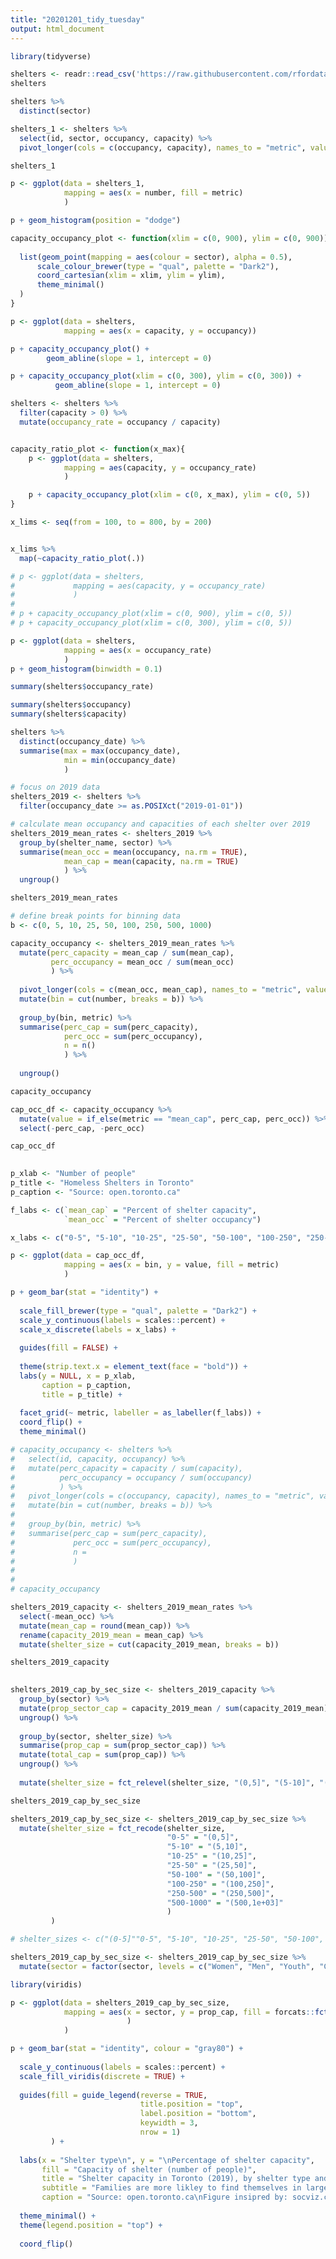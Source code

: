 ```yaml
---
title: "20201201_tidy_tuesday"
output: html_document
---
```


```r
library(tidyverse)
```


```r
shelters <- readr::read_csv('https://raw.githubusercontent.com/rfordatascience/tidytuesday/master/data/2020/2020-12-01/shelters.csv')
shelters
```

```r
shelters %>% 
  distinct(sector)
```
```r
shelters_1 <- shelters %>% 
  select(id, sector, occupancy, capacity) %>%
  pivot_longer(cols = c(occupancy, capacity), names_to = "metric", values_to = "number")

shelters_1

```
```r
p <- ggplot(data = shelters_1,
            mapping = aes(x = number, fill = metric)
            )

p + geom_histogram(position = "dodge")
```

```r

capacity_occupancy_plot <- function(xlim = c(0, 900), ylim = c(0, 900)) {
  
  list(geom_point(mapping = aes(colour = sector), alpha = 0.5),
      scale_colour_brewer(type = "qual", palette = "Dark2"),
      coord_cartesian(xlim = xlim, ylim = ylim),
      theme_minimal()
  )  
}

p <- ggplot(data = shelters,
            mapping = aes(x = capacity, y = occupancy))

p + capacity_occupancy_plot() +
        geom_abline(slope = 1, intercept = 0)

p + capacity_occupancy_plot(xlim = c(0, 300), ylim = c(0, 300)) +
          geom_abline(slope = 1, intercept = 0)

```

```r
shelters <- shelters %>% 
  filter(capacity > 0) %>% 
  mutate(occupancy_rate = occupancy / capacity)


capacity_ratio_plot <- function(x_max){
    p <- ggplot(data = shelters,
            mapping = aes(capacity, y = occupancy_rate)
            )

    p + capacity_occupancy_plot(xlim = c(0, x_max), ylim = c(0, 5))
}

x_lims <- seq(from = 100, to = 800, by = 200)


x_lims %>% 
  map(~capacity_ratio_plot(.))

# p <- ggplot(data = shelters,
#             mapping = aes(capacity, y = occupancy_rate)
#             )
# 
# p + capacity_occupancy_plot(xlim = c(0, 900), ylim = c(0, 5))
# p + capacity_occupancy_plot(xlim = c(0, 300), ylim = c(0, 5))
```

```r
p <- ggplot(data = shelters,
            mapping = aes(x = occupancy_rate)
            )
p + geom_histogram(binwidth = 0.1)
```

```r
summary(shelters$occupancy_rate)
```
```r
summary(shelters$occupancy)
summary(shelters$capacity)
```
```r
shelters %>% 
  distinct(occupancy_date) %>% 
  summarise(max = max(occupancy_date),
            min = min(occupancy_date)
            )
```


```r

# focus on 2019 data
shelters_2019 <- shelters %>% 
  filter(occupancy_date >= as.POSIXct("2019-01-01"))

# calculate mean occupancy and capacities of each shelter over 2019
shelters_2019_mean_rates <- shelters_2019 %>% 
  group_by(shelter_name, sector) %>% 
  summarise(mean_occ = mean(occupancy, na.rm = TRUE),
            mean_cap = mean(capacity, na.rm = TRUE)
            ) %>% 
  ungroup()

shelters_2019_mean_rates

```

```r
# define break points for binning data
b <- c(0, 5, 10, 25, 50, 100, 250, 500, 1000)

capacity_occupancy <- shelters_2019_mean_rates %>% 
  mutate(perc_capacity = mean_cap / sum(mean_cap),
         perc_occupancy = mean_occ / sum(mean_occ)
         ) %>% 
  
  pivot_longer(cols = c(mean_occ, mean_cap), names_to = "metric", values_to = "number") %>% 
  mutate(bin = cut(number, breaks = b)) %>% 
  
  group_by(bin, metric) %>%
  summarise(perc_cap = sum(perc_capacity),
            perc_occ = sum(perc_occupancy),
            n = n()
            ) %>% 
  
  ungroup()

capacity_occupancy

```
```r
cap_occ_df <- capacity_occupancy %>% 
  mutate(value = if_else(metric == "mean_cap", perc_cap, perc_occ)) %>% 
  select(-perc_cap, -perc_occ)

cap_occ_df
  
```
```r
p_xlab <- "Number of people"
p_title <- "Homeless Shelters in Toronto"
p_caption <- "Source: open.toronto.ca"

f_labs <- c(`mean_cap` = "Percent of shelter capacity",
            `mean_occ` = "Percent of shelter occupancy")

x_labs <- c("0-5", "5-10", "10-25", "25-50", "50-100", "100-250", "250-500", "500-1000")

p <- ggplot(data = cap_occ_df, 
            mapping = aes(x = bin, y = value, fill = metric)
            )

p + geom_bar(stat = "identity") +
  
  scale_fill_brewer(type = "qual", palette = "Dark2") +
  scale_y_continuous(labels = scales::percent) +
  scale_x_discrete(labels = x_labs) +
  
  guides(fill = FALSE) +
  
  theme(strip.text.x = element_text(face = "bold")) +
  labs(y = NULL, x = p_xlab,
       caption = p_caption,
       title = p_title) +
  
  facet_grid(~ metric, labeller = as_labeller(f_labs)) +
  coord_flip() +
  theme_minimal()
```


```r
  
# capacity_occupancy <- shelters %>% 
#   select(id, capacity, occupancy) %>% 
#   mutate(perc_capacity = capacity / sum(capacity),
#          perc_occupancy = occupancy / sum(occupancy)
#          ) %>% 
#   pivot_longer(cols = c(occupancy, capacity), names_to = "metric", values_to = "number") %>% 
#   mutate(bin = cut(number, breaks = b)) %>% 
#   
#   group_by(bin, metric) %>%
#   summarise(perc_cap = sum(perc_capacity),
#             perc_occ = sum(perc_occupancy),
#             n =
#             )
#   
# 
# capacity_occupancy
```

```r
shelters_2019_capacity <- shelters_2019_mean_rates %>%
  select(-mean_occ) %>% 
  mutate(mean_cap = round(mean_cap)) %>% 
  rename(capacity_2019_mean = mean_cap) %>% 
  mutate(shelter_size = cut(capacity_2019_mean, breaks = b))

shelters_2019_capacity
  
```
```r
shelters_2019_cap_by_sec_size <- shelters_2019_capacity %>% 
  group_by(sector) %>% 
  mutate(prop_sector_cap = capacity_2019_mean / sum(capacity_2019_mean)) %>% 
  ungroup() %>% 
  
  group_by(sector, shelter_size) %>% 
  summarise(prop_cap = sum(prop_sector_cap)) %>% 
  mutate(total_cap = sum(prop_cap)) %>% 
  ungroup() %>% 
  
  mutate(shelter_size = fct_relevel(shelter_size, "(0,5]", "(5-10]", "(10-25]", "(25-50]", "(50-100]", "(100-250]", "(250-500]", "(500-1000]"))

shelters_2019_cap_by_sec_size 

```

```r
shelters_2019_cap_by_sec_size <- shelters_2019_cap_by_sec_size %>% 
  mutate(shelter_size = fct_recode(shelter_size, 
                                   "0-5" = "(0,5]",
                                   "5-10" = "(5,10]",
                                   "10-25" = "(10,25]",
                                   "25-50" = "(25,50]",
                                   "50-100" = "(50,100]",
                                   "100-250" = "(100,250]",
                                   "250-500" = "(250,500]",
                                   "500-1000" = "(500,1e+03]"
                                   )
         )

# shelter_sizes <- c("(0-5]""0-5", "5-10", "10-25", "25-50", "50-100", "100-250", "250-500", "500-1000")
```


```r
shelters_2019_cap_by_sec_size <- shelters_2019_cap_by_sec_size %>% 
  mutate(sector = factor(sector, levels = c("Women", "Men", "Youth", "Co-ed", "Families")))
```


```r
library(viridis)

p <- ggplot(data = shelters_2019_cap_by_sec_size,
            mapping = aes(x = sector, y = prop_cap, fill = forcats::fct_rev(shelter_size)
                          )
            )

p + geom_bar(stat = "identity", colour = "gray80") +
  
  scale_y_continuous(labels = scales::percent) +
  scale_fill_viridis(discrete = TRUE) +
  
  guides(fill = guide_legend(reverse = TRUE,
                             title.position = "top",
                             label.position = "bottom",
                             keywidth = 3,
                             nrow = 1)
         ) +
  
  labs(x = "Shelter type\n", y = "\nPercentage of shelter capacity",
       fill = "Capacity of shelter (number of people)",
       title = "Shelter capacity in Toronto (2019), by shelter type and shelter size",
       subtitle = "Families are more likley to find themselves in large shelters than individuals\n",
       caption = "Source: open.toronto.ca\nFigure insipred by: socviz.co") +
  
  theme_minimal() +
  theme(legend.position = "top") +
  
  coord_flip()
```



